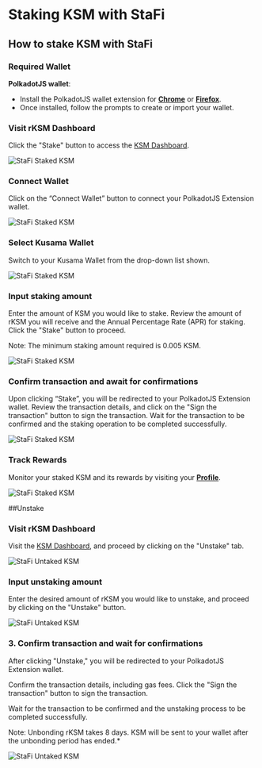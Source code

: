 # Staking KSM with StaFi


## How to stake KSM with StaFi

### Required Wallet

**PolkadotJS wallet**:

- Install the PolkadotJS wallet extension for **[Chrome](https://chrome.google.com/webstore/detail/polkadot%7Bjs%7D-extension/mopnmbcafieddcagagdcbnhejhlodfdd)** or **[Firefox](https://addons.mozilla.org/en-US/firefox/addon/polkadot-js-extension/)**.
- Once installed, follow the prompts to create or import your wallet.

<Steps>

### Visit rKSM Dashboard

Click the "Stake" button to access the [KSM Dashboard](https://app.stafi.io/gallery/polkadot/KSM?tab=stake&net=StaFi&srcTokenStandard=Native&dstTokenStandard=ERC20).

![StaFi Staked KSM](/image/stakingunstakingpolkadotksm_1.png)

### Connect Wallet

Click on the “Connect Wallet” button to connect your PolkadotJS Extension wallet.

![StaFi Staked KSM](/image/stakingunstakingpolkadotksm_2.png)

### Select Kusama Wallet

Switch to your Kusama Wallet from the drop-down list shown.

![StaFi Staked KSM](/image/stakingunstakingpolkadotksm_3.png)

### **Input staking amount**

Enter the amount of KSM you would like to stake. Review the amount of rKSM you will receive and the Annual Percentage Rate (APR) for staking. Click the "Stake" button to proceed.

<Callout type="info">
Note: The minimum staking amount required is 0.005 KSM.
</Callout>

![StaFi Staked KSM](/image/stakingunstakingpolkadotksm_4.png)

### **Confirm transaction and await for confirmations**

Upon clicking “Stake”, you will be redirected to your PolkadotJS Extension wallet. Review the transaction details, and click on the "Sign the transaction" button to sign the transaction. Wait for the transaction to be confirmed and the staking operation to be completed successfully.

![StaFi Staked KSM](/image/stakingunstakingpolkadotksm_5.png)

### **Track Rewards**

Monitor your staked KSM and its rewards by visiting your **[Profile](https://app.stafi.io/profile/polkadot?net=Kusama)**.

![StaFi Staked KSM](/image/stakingunstakingpolkadotksm_6.png)

</Steps>

##Unstake

<Steps>

### **Visit rKSM Dashboard**

Visit the [KSM Dashboard](https://pre-app.stafi.io/gallery/polkadot/KSM?tab=unstake), and proceed by clicking on the "Unstake" tab.

![StaFi Untaked KSM](/image/stakingunstakingpolkadotksm_7.png)

### **Input unstaking amount**

Enter the desired amount of rKSM you would like to unstake, and proceed by clicking on the "Unstake" button.

![StaFi Untaked KSM](/image/stakingunstakingpolkadotksm_8.png)

### 3. **Confirm transaction and wait for confirmations**

After clicking "Unstake," you will be redirected to your PolkadotJS Extension wallet. 

Confirm the transaction details, including gas fees. Click the "Sign the transaction" button to sign the transaction. 

Wait for the transaction to be confirmed and the unstaking process to be completed successfully.

<Callout type="info">
Note: Unbonding rKSM takes 8 days. KSM will be sent to your wallet after the unbonding period has ended.*
</Callout>

![StaFi Untaked KSM](/image/stakingunstakingpolkadotksm_9.png)

</Steps>

